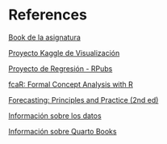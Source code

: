 # References {.unnumbered}

[Book de la asignatura](https://amorabonilla.quarto.pub/-conocimiento-desde-los-datos/)

[Proyecto Kaggle de Visualización](https://www.kaggle.com/code/philippsp/exploratory-analysis-instacart)

[Proyecto de Regresión - RPubs](https://rpubs.com/joser/RegresionSimple)

[fcaR: Formal Concept Analysis with R](https://malaga-fca.netlify.app/resources/demos/fcar/)

[Forecasting: Principles and Practice (2nd ed)](https://otexts.com/fpp2/)

[Información sobre los datos](https://www.kaggle.com/code/durgeshrao9993/fake-instagram-profile-detection-model/notebook)

[Información sobre Quarto Books](https://quarto.org/docs/books/)
